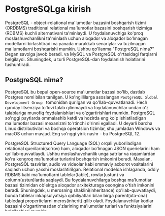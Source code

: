 
# PostgreSQLga kirish

PostgreSQL - object-relational ma'lumotlar bazasini boshqarish tizimi (ORDBMS) traditional relational ma'lumotlar bazasini boshqarish tizimiga (RDBMS) kuchli alternativani ta'minlaydi. U foydalanuvchiga ko'proq moslashuvchanlikni ta'minlash uchun aloqador va aloqador bo'lmagan modellarni birlashtiradi va yanada murakkab senariylar va tuzilmagan ma'lumotlarni boshqarishi mumkin. Ushbu qo'llanma "PostgreSQL nima?" Degan savolga javob beradi. va MySQL va PostgreSQL o'rtasidagi farqlarni belgilaydi. Shuningdek, u turli PostgreSQL-dan foydalanish holatlarini tushuntiradi.

## PostgreSQL nima?

PostgreSQL bu bepul open-source ma'lumotlar bazasi bo'lib, dastlab Postgres nomi bilan tanilgan. U ko'ngillilarga asoslangan `PostgreSQL Global Development Group ` tomonidan qurilgan va qo'llab-quvvatlanadi. Hech qanday litsenziya to'lovi talab qilinmaydi va foydalanuvchilar undan o'z talablariga muvofiq foydalanishlari va o'zgartirishlari mumkin. PostgreSQL so'nggi paytlarda ommalashib ketdi va hozirda eng ko'p ishlatiladigan ma'lumotlar bazasi mexanizmi to'rtinchi o'rinni egalladi. U deyarli barcha Linux distributivlari va boshqa operatsion tizimlar, shu jumladan Windows va macOS uchun mavjud. Eng so'nggi yirik nashr - bu PostgreSQL 12.

PostgreSQL Structured Query Language (SQL) orqali yuboriladigan relational querilarni(so'rov) ham, aloqador bo'lmagan JSON querielarini ham qo'llab-quvvatlaydi. Ushbu moslashuvchanlik unga satrlar va raqamlardan ko'ra kengroq ma'lumotlar turlarini boshqarish imkonini beradi. Masalan, PostgreSQL tasvirlar, audio va videolar kabi ommaviy axborot vositalarini saqlash uchun yaxshi moslashtirilgan. Relational modelda ishlaganda, oddiy RDBMS kabi ma'lumotlarni tablelar(table), rowlar(ustun) va column(ustun)larda saqlaydi. Bu foydalanuvchilarga boshqa ma'lumotlar bazasi tizimidan ob'ektga aloqador arxitekturaga osongina o'tish imkonini beradi. Shuningdek, u merosning shaklini(inheritance) qo'llab-quvvatlaydi, bunda tablelar inkapsulyatsiya qobiliyatlari bilan birga parent(ota-ona) tabledagi propertielarni meros(inherit) qilib oladi. Foydalanuvchilar kodlar bazasini o'zgartirmasdan o'zlarining ma'lumotlar turlari va funktsiyalarini belgilashlari mumkin.


Raqobatchilardan ko'ra ko'proq xususiyatlarga ega bo'lishiga qaramay, PostgreSQL hali ham tranzaksiyalarning yuqori tezligini bajara oladi. Garchi u har doim ham eng yaxshi RDBMS ilovalarining ishlashiga mos kelmasa ham, uning tezligi va sig'imi so'nggi versiyalarda oshdi. PostgreSQL o'zining barqarorligi bilan ajralib turadi va u yuqori darajada kengaytirilishi mumkin. U bitta ma'lumotlar bazasida juda katta hajmdagi ma'lumotlarni saqlashi mumkin.


PostgreSQL to'liq ACID muvofiqligini ta'minlaydigan Multi-Version Concurrency Control (MVCC) yordamida parallellikni amalga oshiradi. ACID qisqartma bo'lib, “atomic, consistent, isolated, and durable" degan ma'noni anglatadi. Ushbu xususiyatlar to'plami ma'lumotlar bazasini kafolatlaydi va uning mazmuni xato va nosozliklar mavjud bo'lganda ham buzilmagan va haqiqiy bo'lib qoladi. MVCC ma'lumotlar bazasi tarkibini o'zgartiradigan har bir tranzaksiyadan keyin snapshotga olish orqali ishlaydi. U tranzaktsiyalarni izolyatsiyalashning uchta darajasiga imkon beradi, ular "Committed", "Repeatable Read" va "Serializable". PostgreSQL-ning MVCC ilovasi uning eng kuchli selling pointlaridan biri hisoblanadi.

PostgreSQL keng qamrovli replikatsiya xususiyatini(replication feature) taklif etadi. Asosiy ma'lumotlar bazasi o'z nusxalariga(replica) o'zgarishlarni sinxron yoki asinxron ravishda uzatishi mumkin. Replikatsiya har bir ma'lumotlar bazasi, foydalanuvchi, sessiya yoki tranzaksiya asosida belgilanishi mumkin. Sinxron replikatsiya sozlangan bo'lsa, birlamchi hech bo'lmaganda bitta node ma'lumotlarni yozib, tasdiqlashni yuborguncha kutadi. Biroq, bu variant ishlashga salbiy ta'sir ko'rsatishi mumkin. Replikalar yuk almashishni(load sharing) yoqish uchun faqat o'qish uchun so'rovlarni(read-only queri) bajarish uchun sozlanishi mumkin. PostgreSQL, shuningdek,  active standbys rejimidan foydalanish bilan bir qatorda, disaster recovery uchun point-in-time recovery (PITR) qo'llab-quvvatlaydi.

PostgreSQL-ning boshqa xususiyatlaridan ba'zilari quyidagilardan iborat:

* U composite va custom typelarni o'z ichiga olgan to'liq ma'lumotlar turlarini qo'llab-quvvatlaydi.

* U materialized viewlarni, triggerlarni va saqlangan protseduralarni yaratishga imkon beradi.

* Foydalanuvchilar maxsus funksiyalarni belgilashlari va Python, Java, Perl, .Net, Go va C/C++ kabi turli tillarda yozilgan kodlarni birlashtirishi mumkin. PostgreSQL ham o'zining `PL/pgSQL` protsessual tiliga ega, bu foydalanuvchilarga saqlangan protseduralar va subroutinelarni yozish imkonini beradi.

* PostgreSQL har bir rol(per-role) asosida aniqlanishi mumkin bo'lgan keng qamrovli xavfsizlikni boshqarish qobiliyatiga ega. Rol foydalanuvchi yoki guruh bo'lishi mumkin.

* PostgreSQL bir necha turdagi indekslar va indekslarga kirish usullarini qo'llab-quvvatlaydi.

* Bu ixtiyoriy sxemalarga(schema) ruxsat beradi. Ushbu schemalar namespace(nomlar maydoni) kabi ishlaydi va bir xil nomdagi ob'ektlarning birgalikda mavjud bo'lishiga ruxsat beradi.

* PostgreSQL xalqaro belgilar(international character) to'plamini va katta-kichik harflarni, urg'uni sezmaydigan va to'liq matnli qidiruvlarni qo'llab-quvvatlaydi.
U foydalanuvchilarga querilarni to'g'ridan-to'g'ri kiritish imkonini beruvchi `psql` konsol dasturi bilan birlashtirilgan.

Rivojlanish va texnik xizmat koʻrsatish hamjamiyat tomonidan amalga oshirilganligi sababli, PostgreSQL faol hamjamiyatga ega boʻlib, xatolarni tuzatishga hissa qoʻshadi va foydalanuvchilarga ularning muammolarini hal qilishda yordam beradi. To'liq grafik interfeysga ega bo'lmasa-da, bepul open-source `pgAdmin` dasturi GUI-ni masofadan boshqarishga ruxsat beradi.

PostgreSQL-ni o'rnatish va undan foydalanish bo'yicha qo'shimcha ma'lumot olish uchun ["Linux Serverlarga Postgresql o'rnatish"](https://devops-journey.uz/guides/database/postgresql-ornatish) qo'llanmasini ko'rib chiqishingiz mumkin.


# Object-Relational Database (ORDBMS) vs Relational Database (RDBMS)

## Relational Database nima?

RDBMS nima ekanligini tushuntirish va keyin ORDBMS undan qanday farq qilishini tasvirlash eng osondir. MySQL va boshqa RDBMS ilovalari tablelar va ma'lumotlar o'rtasidagi munosabatlarga asoslangan traditional database principlariga amal qiladi.

* Ma'lumotlar bir qator columnlardan(ustunlar) tashkil topgan tablelarda(jadvallar) saqlanadi.

* Bu columnlar tableda saqlanayotgan elementning turli atributlarini ifodalaydi.

* Tabledagi har bir satr ma'lumotlar bazasidagi alohida yozuvni ifodalaydi va o'zining noyob primary keyi yordamida joylashtirilishi mumkin.

* Tablelar foreign yoki compound keylar yordamida bir-biriga bog'langan.

* Sanoat standartidagi SQL dasturlash tili ma'lumotlarni o'qish va yozish uchun ishlatiladi.

RDBMS tez, ishonchli va undan qanday foydalanishni o'rganish uchun ko'plab manbalar mavjud. Tablelar qanday tuzilganligini va ular qanday bog'liqligini tushunish oson. Tablelar yaratilgandan keyin moslashuvchan tarzda kengaytirilishi mumkin. Ma'lumotlar bazasi ob'ektlari ham, ma'lumotlarning o'zi ham osongina yaratilishi, o'zgartirilishi va o'chirilishi mumkin. Ba'zi mashhur RDBMS dasturlariga Microsoft SQL Server, MySQL, SQLite va MariaDB kiradi.

RDBMS ilovalari traditional field-based ma'lumotlarni saqlash uchun mo'ljallangan. Ushbu ma'lumotlar odatda raqamli yoki string-based. Ular tasvirlar, audio va videolar kabi katta va noqulay ma'lumotlar obyektlari uchun mo'ljallanmagan.

RDBMS ilovalarining yana bir cheklovi ularning SQL bilan yaqin bog'lanishidir. U boshqa tillar bilan integratsiyalashishi mumkin, ammo samarali va muammosiz emas. Xuddi shunday, RDBMSdagi tablelar va yozuvlar o'rtasidagi munosabatlar qat'iy ravishda keylar va value(qiymat)lar bilan belgilanadi. Relational ma'lumotlar bazasi ushbu modeldan xalos bo'lishi va kamroq tuzilgan formatdan foydalanishi deyarli mumkin emas. Relational ma'lumotlar bazasining qat'iy tamoyillari uning kuchli tomonlaridan biri hisoblanib, boshqa kontekstlarda foydalanishni qiyinlashtiradi.